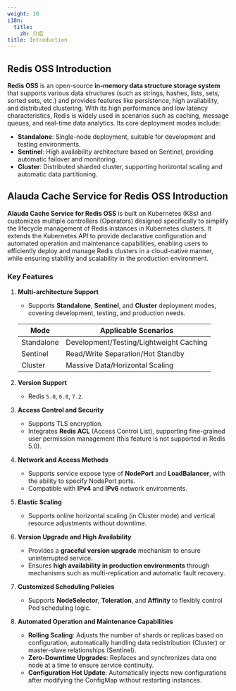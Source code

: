 ```yaml
---
weight: 10
i18n:
  title:
    zh: 介绍
title: Introduction
---
```


## Redis OSS Introduction

**Redis OSS** is an open-source **in-memory data structure storage system** that supports various data structures (such as strings, hashes, lists, sets, sorted sets, etc.) and provides features like persistence, high availability, and distributed clustering. With its high performance and low latency characteristics, Redis is widely used in scenarios such as caching, message queues, and real-time data analytics. Its core deployment modes include:

- **Standalone**: Single-node deployment, suitable for development and testing environments.
- **Sentinel**: High availability architecture based on Sentinel, providing automatic failover and monitoring.
- **Cluster**: Distributed sharded cluster, supporting horizontal scaling and automatic data partitioning.

## Alauda Cache Service for Redis OSS Introduction

**Alauda Cache Service for Redis OSS** is built on Kubernetes (K8s) and customizes multiple controllers (Operators) designed specifically to simplify the lifecycle management of Redis instances in Kubernetes clusters. It extends the Kubernetes API to provide declarative configuration and automated operation and maintenance capabilities, enabling users to efficiently deploy and manage Redis clusters in a cloud-native manner, while ensuring stability and scalability in the production environment.

### Key Features

1. **Multi-architecture Support**

   - Supports **Standalone**, **Sentinel**, and **Cluster** deployment modes, covering development, testing, and production needs.

   | Mode         | Applicable Scenarios       |
   | ------------ | -------------------------- |
   | Standalone   | Development/Testing/Lightweight Caching |
   | Sentinel     | Read/Write Separation/Hot Standby  |
   | Cluster      | Massive Data/Horizontal Scaling  |

2. **Version Support**
   - Redis `5.0`, `6.0`, `7.2`.

3. **Access Control and Security**
   - Supports TLS encryption.
   - Integrates **Redis ACL** (Access Control List), supporting fine-grained user permission management (this feature is not supported in Redis 5.0).

4. **Network and Access Methods**
   - Supports service expose type of **NodePort** and **LoadBalancer**, with the ability to specify NodePort ports.
   - Compatible with **IPv4** and **IPv6** network environments.

5. **Elastic Scaling**
   - Supports online horizontal scaling (in Cluster mode) and vertical resource adjustments without downtime.

6. **Version Upgrade and High Availability**
   - Provides a **graceful version upgrade** mechanism to ensure uninterrupted service.
   - Ensures **high availability in production environments** through mechanisms such as multi-replication and automatic fault recovery.

7. **Customized Scheduling Policies**
   - Supports **NodeSelector**, **Toleration**, and **Affinity** to flexibly control Pod scheduling logic.

8. **Automated Operation and Maintenance Capabilities**
   - **Rolling Scaling**: Adjusts the number of shards or replicas based on configuration, automatically handling data redistribution (Cluster) or master-slave relationships (Sentinel).
   - **Zero-Downtime Upgrades**: Replaces and synchronizes data one node at a time to ensure service continuity.
   - **Configuration Hot Update**: Automatically injects new configurations after modifying the ConfigMap without restarting instances.

